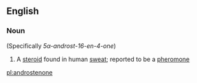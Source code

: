 ==English==

===Noun===
{{wikipedia}}
{{en-noun|-}} (Specifically ''5α-androst-16-en-4-one'')

# {{context|biochemistry|lang=en}} A [[steroid]] found in human [[sweat]]; reported to be a [[pheromone]]

[[pl:androstenone]]